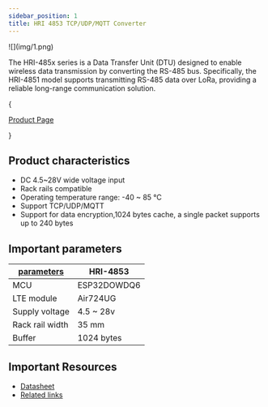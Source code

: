 ```yaml
---
sidebar_position: 1
title: HRI 4853 TCP/UDP/MQTT Converter 
---
```




<div style={{ textAlign: 'center' }}>
  ![](img/1.png)
</div>

The HRI-485x series is a Data Transfer Unit (DTU) designed to enable wireless data transmission by converting the RS-485 bus. Specifically, the HRI-4851 model supports transmitting RS-485 data over LoRa, providing a reliable long-range communication solution.

{<div className={styles.btnContainer}>
  <a href="https://heltec.org/project/rs4853-tcp-udp-mqtt-converter/" className={styles.btnLink1}>
    Product Page
  </a>
</div>}

## Product characteristics

- DC 4.5~28V wide voltage input
- Rack rails compatible
- Operating temperature range: -40 ~ 85 °C
- Support TCP/UDP/MQTT
- Support for data encryption,1024 bytes cache, a single packet supports up to 240 bytes

## Important parameters
| [parameters](https://resource.heltec.cn/download/HRI-485X/HRI-485x.pdf)         | HRI-4853        |
|--------------------|----------------------------|
|MCU     |	    	ESP32DOWDQ6         |
|LTE module |    	Air724UG              |
| Supply voltage      |   	4.5 ~ 28v           |
| Rack rail width        | 	35 mm          |
| Buffer       | 1024 bytes   |


## Important Resources
- [Datasheet](https://resource.heltec.cn/download/HRI-485X/HRI-485x.pdf)
- [Related links](https://resource.heltec.cn/download/HRI-485X)
